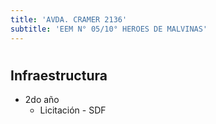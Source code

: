 ```yaml
---
title: 'AVDA. CRAMER 2136'
subtitle: 'EEM N° 05/10° HEROES DE MALVINAS'
---
```


#
## Infraestructura

* 2do año 
    + Licitación - SDF 



